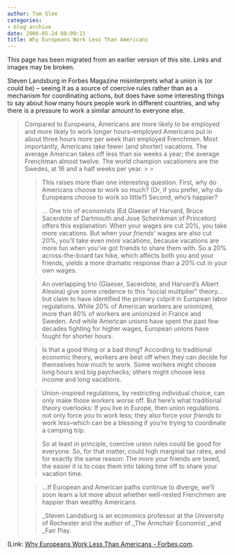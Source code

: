 ```yaml
---
author: Tom Slee
categories:
- blog archive
date: 2006-05-24 08:09:11
title: Why Europeans Work Less Than Americans
---
```


::: {.callout-note}

This page has been migrated from an earlier version of this site. 
Links and images may be broken.

:::



				

Steven Landsburg in Forbes Magazine misinterprets what a union is (or could be) -- seeing it as a source of coercive rules rather than as a mechanism for coordinating actions, but does have some interesting things to say about how many hours people work in different countries, and why there is a pressure to work a similar amount to everyone else.

<blockquote>Compared
to Europeans, Americans are more likely to be employed and more likely
to work longer hours--employed Americans put in about three hours more
per week than employed Frenchmen. Most importantly, Americans take
fewer (and shorter) vacations. The average American takes off less than
six weeks a year; the average Frenchman almost twelve. The world
champion vacationers are the Swedes, at 16 and a half weeks per year. 
> 
> 

> 
> This raises more than one interesting question. First,
why do Americans choose to work so much? (Or, if you prefer, why do
Europeans choose to work so little?) Second, who's happier? 
> 
> 

> 
> ... One
trio of economists (Ed Glaeser of Harvard, Bruce Sacerdote of Dartmouth
and Jose Scheinkman of Princeton) offers this explanation: When your
wages are cut 20%, you take more vacations. But when your _friends'_ wages are also cut 20%, you'll take even _more_
vacations, because vacations are more fun when you've got friends to
share them with. So a 20% across-the-board tax hike, which affects both
you and your friends, yields a more dramatic response than a 20% cut in
your own wages. 
> 
> 

> 
> An overlapping trio (Glaeser, Sacerdote, and
Harvard's Albert Alesina) give some credence to this "social
multiplier" theory...but claim to have identified the primary culprit in European
labor regulations. While 20% of American workers are unionized, more
than 80% of workers are unionized in France and Sweden. And while
American unions have spent the past few decades fighting for higher
wages, European unions have fought for shorter hours. 
> 
> 

> 
> Is that a
good thing or a bad thing? According to traditional economic theory,
workers are best off when they can decide for themselves how much to
work. Some workers might choose long hours and big paychecks; others
might choose less income and long vacations.
> 
> 

> 
> Union-inspired
regulations, by restricting individual choice, can only make those
workers worse off. But here's what traditional theory overlooks: If you
live in Europe, then union regulations not only force _you_ to work less; they also force your _friends_ to work less--which can be a blessing if you're trying to coordinate a camping trip. 
> 
> 

> 
> So
at least in principle, coercive union rules could be good for everyone.
So, for that matter, could high marginal tax rates, and for exactly the
same reason: The more your friends are taxed, the easier it is to coax
them into taking time off to share your vacation time.
> 
> 

> 
> ...If European and American paths continue to diverge, we'll
soon learn a lot more about whether well-rested Frenchmen are happier
than wealthy Americans.
> 
> 

> 
> 
_Steven Landsburg is an economics professor at the University of Rochester and the author of _The Armchair Economist _and _Fair Play.
> 
> </blockquote>

(Link: [Why Europeans Work Less Than Americans - Forbes.com](http://www.forbes.com/workspecial/2006/05/20/steven-landsburg-labor_cx_sl_06work_0523landsburg.html).


		
